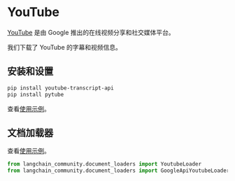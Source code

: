 # YouTube

[YouTube](https://www.youtube.com/) 是由 Google 推出的在线视频分享和社交媒体平台。

我们下载了 YouTube 的字幕和视频信息。

## 安装和设置

```bash
pip install youtube-transcript-api
pip install pytube
```

查看[使用示例](/docs/integrations/document_loaders/youtube_transcript)。

## 文档加载器

查看[使用示例](/docs/integrations/document_loaders/youtube_transcript)。

```python
from langchain_community.document_loaders import YoutubeLoader
from langchain_community.document_loaders import GoogleApiYoutubeLoader
```